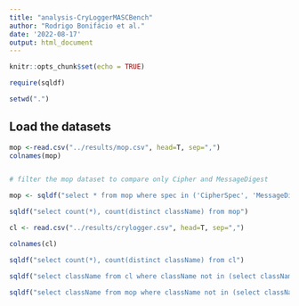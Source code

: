 ```yaml
---
title: "analysis-CryLoggerMASCBench"
author: "Rodrigo Bonifácio et al."
date: '2022-08-17'
output: html_document
---
```


```r
knitr::opts_chunk$set(echo = TRUE)

require(sqldf)

setwd(".")
```

## Load the datasets

```r
mop <-read.csv("../results/mop.csv", head=T, sep=",")
colnames(mop)


# filter the mop dataset to compare only Cipher and MessageDigest

mop <- sqldf("select * from mop where spec in ('CipherSpec', 'MessageDigestSpec')")

sqldf("select count(*), count(distinct className) from mop")

cl <- read.csv("../results/crylogger.csv", head=T, sep=",")

colnames(cl)

sqldf("select count(*), count(distinct className) from cl")

sqldf("select className from cl where className not in (select className from mop)")

sqldf("select className from mop where className not in (select className from cl)")

```
